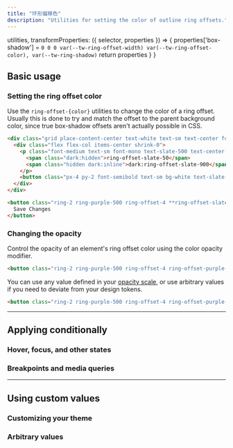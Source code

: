 ```yaml
---
title: "环形偏移色"
description: "Utilities for setting the color of outline ring offsets."
---
```



  utilities,
  transformProperties: ({ selector, properties }) => {
    properties['box-shadow'] = `0 0 0 var(--tw-ring-offset-width) var(--tw-ring-offset-color), var(--tw-ring-shadow)`
    return properties
  }
}

## Basic usage

### Setting the ring offset color

Use the `ring-offset-{color}` utilities to change the color of a ring offset. Usually this is done to try and match the offset to the parent background color, since true box-shadow offsets aren't actually possible in CSS.

```html {{ example: true }}
<div class="grid place-content-center text-white text-sm text-center font-bold leading-6">
  <div class="flex flex-col items-center shrink-0">
    <p class="font-medium text-sm font-mono text-slate-500 text-center mb-3 dark:text-slate-400">
      <span class="dark:hidden">ring-offset-slate-50</span>
      <span class="hidden dark:inline">dark:ring-offset-slate-900</span>
    </p>
    <button class="px-4 py-2 font-semibold text-sm bg-white text-slate-700 border border-slate-300 rounded-md shadow-sm ring-2 ring-offset-4 ring-offset-slate-50 ring-purple-500 dark:bg-slate-700 dark:text-slate-200 dark:border-transparent dark:ring-offset-slate-900">Save Changes</button>
  </div>
</div>
```

```html
<button class="ring-2 ring-purple-500 ring-offset-4 **ring-offset-slate-50** **dark:ring-offset-slate-900** ...">
  Save Changes
</button>
```

### Changing the opacity

Control the opacity of an element's ring offset color using the color opacity modifier.

```html
<button class="ring-2 ring-purple-500 ring-offset-4 ring-offset-purple-100**/50**"></button>
```

You can use any value defined in your [opacity scale](/docs/opacity), or use arbitrary values if you need to deviate from your design tokens.

```html
<button class="ring-2 ring-purple-500 ring-offset-4 ring-offset-purple-100**/[.55]**"></button>
```

---

## <Heading ignore>Applying conditionally</Heading>

### <Heading ignore>Hover, focus, and other states</Heading>

<HoverFocusAndOtherStates defaultClass="ring-2 ring-offset-2 ring-offset-blue-300" featuredClass="ring-offset-blue-500" />

### <Heading ignore>Breakpoints and media queries</Heading>

<BreakpointsAndMediaQueries defaultClass="ring-2 ring-offset-2 ring-offset-blue-300" featuredClass="ring-offset-blue-500" />

---

## Using custom values

### Customizing your theme

<CustomizePluginColors name="ring offset color" configKey="ringOffsetColor" />

### Arbitrary values

<ArbitraryValues property="ring-offset-{color}" featuredClass="ring-offset-[#50d71e]" />
